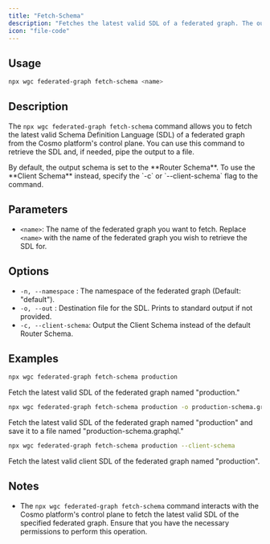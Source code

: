 ```yaml
---
title: "Fetch-Schema"
description: "Fetches the latest valid SDL of a federated graph. The output can be piped to a file. This is primarily used for debugging purposes"
icon: "file-code"
---
```


## Usage

```bash
npx wgc federated-graph fetch-schema <name>
```

## Description

The `npx wgc federated-graph fetch-schema` command allows you to fetch the latest valid Schema Definition Language (SDL) of a federated graph from the Cosmo platform's control plane. You can use this command to retrieve the SDL and, if needed, pipe the output to a file.

<Note>
  By default, the output schema is set to the **Router Schema**. To use the
  **Client Schema** instead, specify the `-c` or `--client-schema` flag to the
  command.
</Note>

## Parameters

- `<name>`: The name of the federated graph you want to fetch. Replace `<name>` with the name of the federated graph you wish to retrieve the SDL for.

## Options

- `-n, --namespace` : The namespace of the federated graph (Default: "default").
- `-o, --out` : Destination file for the SDL. Prints to standard output if not provided.
- `-c, --client-schema`: Output the Client Schema instead of the default Router Schema.

## Examples

```bash
npx wgc federated-graph fetch-schema production
```

Fetch the latest valid SDL of the federated graph named "production."

```bash
npx wgc federated-graph fetch-schema production -o production-schema.graphql
```

Fetch the latest valid SDL of the federated graph named "production" and save it to a file named "production-schema.graphql."

```bash
npx wgc federated-graph fetch-schema production --client-schema
```

Fetch the latest valid client SDL of the federated graph named "production".

## Notes

- The `npx wgc federated-graph fetch-schema` command interacts with the Cosmo platform's control plane to fetch the latest valid SDL of the specified federated graph. Ensure that you have the necessary permissions to perform this operation.
